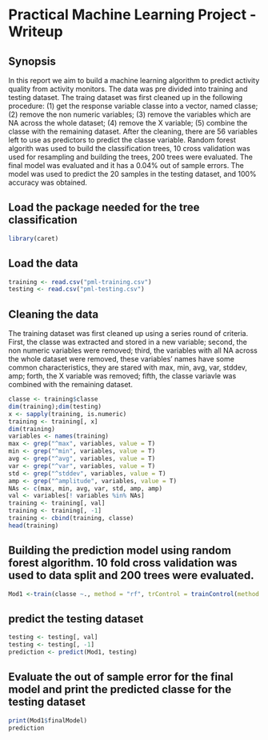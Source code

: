 Practical Machine Learning Project - Writeup
========================================================
## Synopsis
In this report we aim to build a machine learning algorithm to predict activity quality from activity monitors. The data was pre divided into training and testing dataset. The traing dataset was first cleaned up in the following procedure: (1) get the response variable classe into a vector, named classe; (2) remove the non numeric variables; (3) remove the variables which are NA across the whole dataset; (4) remove the X variable; (5) combine the classe with the remaining dataset. After the cleaning, there are 56 variables left to use as predictors to predict the classe variable. Random forest algorith was used to build the classification trees, 10 cross validation was used for resampling and building the trees, 200 trees were evaluated. The final model was evaluated and it has a 0.04% out of sample errors. The model was used to predict the 20 samples in the testing dataset, and 100% accuracy was obtained.


## Load the package needed for the tree classification
```r
library(caret)
```
## Load the data
```r
training <- read.csv("pml-training.csv")
testing <- read.csv("pml-testing.csv")
```
## Cleaning the data
The training dataset was first cleaned up using a series round of criteria. First, the classe was extracted and stored in a new variable; second, the non numeric variables were removed; third, the variables with all NA across the whole dataset were removed, these variables' names have some common characteristics, they are stared with max, min, avg, var, stddev, amp; forth, the X variable was removed; fifth, the classe variavle was combined with the remaining dataset.

```r
classe <- training$classe
dim(training);dim(testing)
x <- sapply(training, is.numeric)
training <- training[, x]
dim(training)
variables <- names(training)
max <- grep("^max", variables, value = T)
min <- grep("^min", variables, value = T)
avg <- grep("^avg", variables, value = T)
var <- grep("^var", variables, value = T)
std <- grep("^stddev", variables, value = T)
amp <- grep("^amplitude", variables, value = T)
NAs <- c(max, min, avg, var, std, amp, amp)
val <- variables[! variables %in% NAs]
training <- training[, val]
training <- training[, -1]
training <- cbind(training, classe)
head(training)
```

## Building the prediction model using random forest algorithm. 10 fold cross validation was used to data split and 200 trees were evaluated.
```r
Mod1 <-train(classe ~., method = "rf", trControl = trainControl(method = "cv", number = 10), ntree = 200, data = training)
```
## predict the testing dataset
```r
testing <- testing[, val]
testing <- testing[, -1]
prediction <- predict(Mod1, testing)
```
## Evaluate the out of sample error for the final model and print the predicted classe for the testing dataset
```r
print(Mod1$finalModel)
prediction
```
